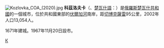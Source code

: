 {{Coord|55|50|N|48|15|E|display=title}}

[[File:Kozlovka_COA_(2020).jpg|right]]
'''科茲洛夫卡'''（{{lang-ru|Козло́вка}}、[[楚瓦什語|楚瓦什語]]：{{lang|cv|Куславкка}}）是[[俄羅斯|俄羅斯]][[楚瓦什共和國|楚瓦什共和國]]的一個城市，位於共和國東部的[[伏爾加河|伏爾加河]]南岸，距[[切博克薩雷|切博克薩雷]]95公里，2002年人口13,054人。

1671年建城。1967年11月20日設市。

{{楚瓦什共和國行政區劃}}

[[Category:楚瓦什共和國城市|К]]